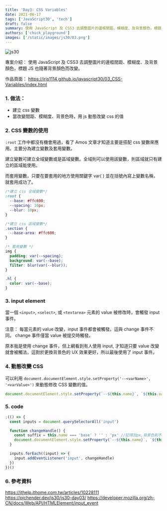 ```yaml
---
title: 'Day3: CSS Variables'
date: 2021-06-17
tags: ['JavaScript30', 'tech']
draft: false
summary: 使用 JavaScript 及 CSS3 去調整圖片的邊框間距、模糊度、及背景顏色，標題 JS 也隨著背景顏色而改變。
authors: ['chick_playground']
images: ['/static/images/js30/03.png']
---
```


![js30](/static/images/js30/03.png)

專案介紹： 使用 JavaScript 及 CSS3 去調整圖片的邊框間距、模糊度、及背景顏色，標題 JS 也隨著背景顏色而改變。

作品頁面： https://iris1114.github.io/javascript30/03_CSS-Variables/index.html

### 1. 做法：

- 建立 css 變數
- 當改變間距、模糊度、背景色時，用 js 動態改變 css 的值

### 2. CSS 變數的使用

`:root` 工作中都沒有機會用過，看了 Amos 文章才知道主要是搭配 css 變數來應用。主要分為建立變數及套用變數。

建立變數可建立全域變數或是區域變數。全域則可以使用該變數，則區域就只有建立的區域能使用。

而套用變數，只要在要套用的地方使用關鍵字 var( ) 並在括號內寫上變數名稱，就套用成功了。

```css
/*建立 css 全域變數*/
:root {
  --base: #ffc600;
  --spacing: 10px;
  --blur: 10px;
}

/*建立 css 區域變數*/
.section {
  --base-area: #ffc600;
}

/* 套用變數 */
img {
  padding: var(--spacing);
  background: var(--base);
  filter: blur(var(--blur));
}

.hl {
  color: var(--base);
}
```

### 3. input element

當一個 `<input>`, `<select>`, 或 `<textarea>` 元素的 value 被修改時，會觸發 input 事件。

注意： 每當元素的 value 改變，input 事件都會被觸發。這與 change 事件不同。 change 事件僅當 value 被提交時觸發。

原本我是使用 change 事件，但上網看到有人使用 input, 才知道只要 value 改變就會被觸法，這對於更換背景色的 UX 效果更好，所以最後使用了 input 事件。

### 4. 動態改變 CSS

可以利用 `document.documentElement.style.setProperty('--<varName>', '<varValue>')` 來動態修改 CSS 變數的值。

```javascript
document.documentElement.style.setProperty(`--${this.name}`, `${this.value}${suffix}`)
```

### 5. code

```javascript
;(() => {
  const inputs = document.querySelectorAll('input')

  function changeHandle() {
    const suffix = this.name === 'base' ? '' : 'px' //記得加px,背景色則不用px
    document.documentElement.style.setProperty(`--${this.name}`, `${this.value}${suffix}`)
  }

  inputs.forEach((input) => {
    input.addEventListener('input', changeHandle)
  })
})()
```

### 6. 參考資料

https://ithelp.ithome.com.tw/articles/10228111
https://pjchender.dev/js30/js30-day03/
https://developer.mozilla.org/zh-CN/docs/Web/API/HTMLElement/input_event

